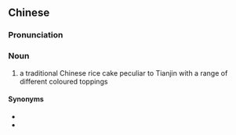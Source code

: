 {{also|碗儿糕}}
==Chinese==
{{zh-forms|s=碗儿糕|type=21}}

===Pronunciation===
{{zh-pron
|m=wǎnrgāo
|cat=n
}}

===Noun===
{{zh-noun}}

# a traditional Chinese rice cake peculiar to Tianjin with a range of different coloured toppings

====Synonyms====
* {{zh-l|熟梨糕}}
* {{zh-l|甑兒糕}}